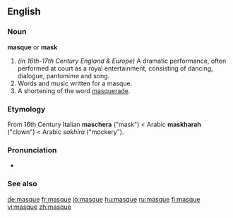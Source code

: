 {{wikipedia|Masque}}
==English==

===Noun===
'''masque''' or '''mask'''

# ''(in 16th-17th Century England & Europe)'' A dramatic performance, often performed at court as a royal entertainment, consisting of dancing, dialogue, pantomime and song.
# Words and music written for a masque.
# A shortening of the word [[masquerade]].

===Etymology===
From 16th Century Italian '''maschera''' ("mask") < Arabic '''maskharah''' ("clown") < Arabic ''sakhira'' ("mockery").

===Pronunciation===
*{{IPA|/ma:sk/}}

===See also===
{{pedialite}}

[[de:masque]]
[[fr:masque]]
[[io:masque]]
[[hu:masque]]
[[ru:masque]]
[[fi:masque]]
[[vi:masque]]
[[zh:masque]]